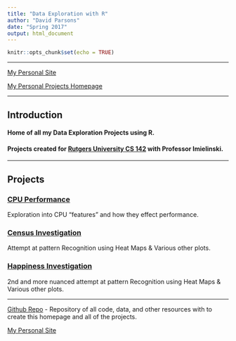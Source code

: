 ```yaml
---
title: "Data Exploration with R"
author: "David Parsons"
date: "Spring 2017"
output: html_document
---
```


```r
knitr::opts_chunk$set(echo = TRUE)
```

---

[My Personal Site](../index.html)

[My Personal Projects Homepage](../projects.html)

---

## Introduction

#### Home of all my Data Exploration Projects using R.

#### Projects created for [Rutgers University CS 142](http://data101.cs.rutgers.edu/) with Professor Imielinski.

---

## Projects

### [CPU Performance](CPU_Perf.html)

Exploration into CPU "features" and how they effect performance.

### [Census Investigation](Census_Investigation.html)

Attempt at pattern Recognition using Heat Maps & Various other plots.

### [Happiness Investigation](Happiness_Investigation.html)

2nd and more nuanced attempt at pattern Recognition using Heat Maps & Various other plots.

---

[Github Repo](https://github.com/Parsons-David/Data-Exploration) - Repository of all code, data, and other resources with to create this homepage and all of the projects.

[My Personal Site](../index.html)